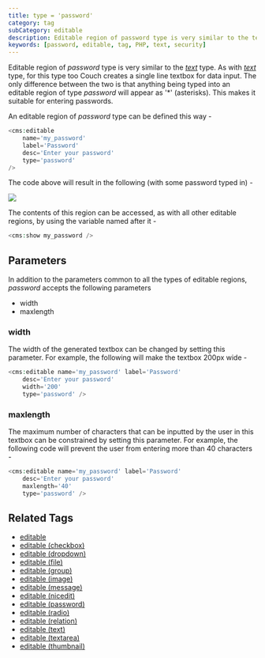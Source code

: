 ```yaml
---
title: type = 'password'
category: tag
subCategory: editable
description: Editable region of password type is very similar to the text type, but displays input as asterisks for security.
keywords: [password, editable, tag, PHP, text, security]
---
```


Editable region of _password_ type is very similar to the [_text_](../text.html) type. As with [_text_](../text.html) type, for this type too Couch creates a single line textbox for data input. The only difference between the two is that anything being typed into an editable region of type _password_ will appear as '\*' (asterisks). This makes it suitable for entering passwords.

An editable region of _password_ type can be defined this way -

```php
<cms:editable
    name='my_password'
    label='Password'
    desc='Enter your password'
    type='password'
/>
```

The code above will result in the following (with some password typed in) -

![](../../../../assets/img/contents/editable-password.gif)

The contents of this region can be accessed, as with all other editable regions, by using the variable named after it -

```php
<cms:show my_password />
```

## Parameters

In addition to the parameters common to all the types of editable regions, _password_ accepts the following parameters

*   width
*   maxlength

### width

The width of the generated textbox can be changed by setting this parameter. For example, the following will make the textbox 200px wide -

```php
<cms:editable name='my_password' label='Password'
    desc='Enter your password'
    width='200'
    type='password' />
```

### maxlength

The maximum number of characters that can be inputted by the user in this textbox can be constrained by setting this parameter. For example, the following code will prevent the user from entering more than 40 characters -

```php
<cms:editable name='my_password' label='Password'
    desc='Enter your password'
    maxlength='40'
    type='password' />
```

## Related Tags

*   [editable](../../editable.html)
*   [editable (checkbox)](../checkbox.html)
*   [editable (dropdown)](../dropdown.html)
*   [editable (file)](../file.html)
*   [editable (group)](../group.html)
*   [editable (image)](../image.html)
*   [editable (message)](../message.html)
*   [editable (nicedit)](../nicedit.html)
*   [editable (password)](../password.html)
*   [editable (radio)](../radio.html)
*   [editable (relation)](../relation.html)
*   [editable (text)](../text.html)
*   [editable (textarea)](../textarea.html)
*   [editable (thumbnail)](../thumbnail.html)